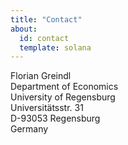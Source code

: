 ```yaml
---
title: "Contact"
about:
  id: contact
  template: solana
---
```


| Florian Greindl
| Department of Economics
| University of Regensburg
| Universitätsstr. 31
| D-93053 Regensburg
| Germany
| 
